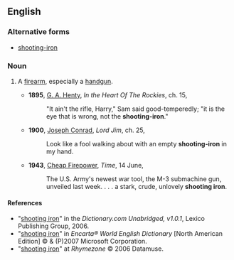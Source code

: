 ==English==

===Alternative forms===
* [[shooting-iron]]

===Noun===
{{en-noun|sg=[[shooting]] [[iron]]}}

# {{context|mainly US|idiomatic|dated}} A [[firearm]], especially a [[handgun]].
#*'''1895''', [[w:G._A._Henty|G. A. Henty]], ''In the Heart Of The Rockies'', ch. 15, 
#*:"It ain't the rifle, Harry," Sam said good-temperedly; "it is the eye that is wrong, not the '''shooting-iron'''."
#*'''1900''', [[w:Joseph_Conrad|Joseph Conrad]], ''Lord Jim'', ch. 25,
#*:Look like a fool walking about with an empty '''shooting-iron''' in my hand.
#*'''1943''', [http://www.time.com/time/magazine/article/0,9171,851796,00.html Cheap Firepower], ''Time'', 14 June,
#*:The U.S. Army's newest war tool, the M-3 submachine gun, unveiled last week. . . . a stark, crude, unlovely '''shooting iron'''.

====References====
*"[http://dictionary.reference.com/search?r=2&q=shooting%20iron shooting iron]" in the ''Dictionary.com Unabridged, v1.0.1'', Lexico Publishing Group, 2006.
*"[http://encarta.msn.com/dictionary_/shooting_iron.html shooting iron]" in ''Encarta® World English Dictionary'' [North American Edition] © & (P)2007 Microsoft Corporation.
*"[http://www.rhymezone.com/r/rhyme.cgi?Word=shooting_iron shooting iron]" at ''Rhymezone'' © 2006 Datamuse.